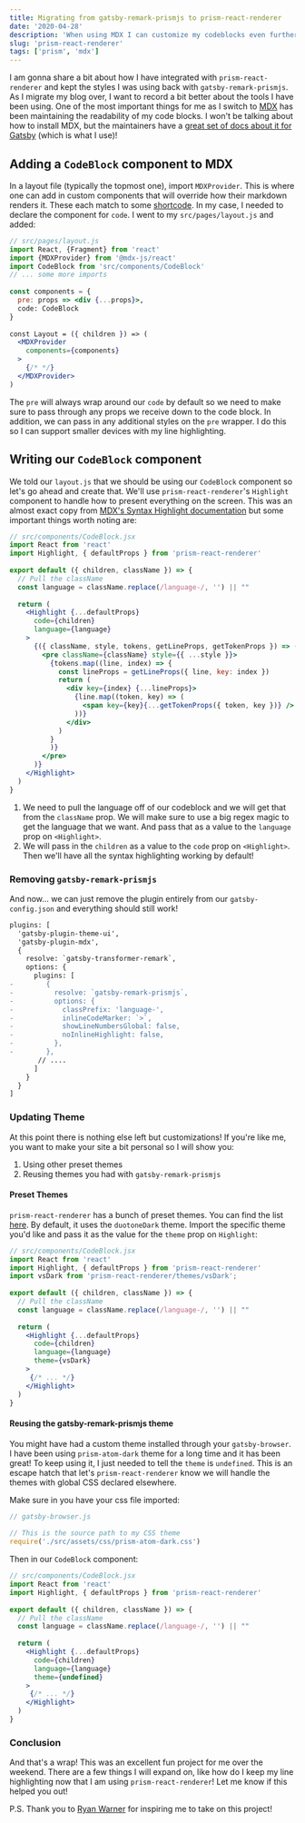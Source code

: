 ```yaml
---
title: Migrating from gatsby-remark-prismjs to prism-react-renderer
date: '2020-04-28'
description: 'When using MDX I can customize my codeblocks even further. Using a tool by Gatsby was not enough so I needed to switch to prism-react-render.'
slug: 'prism-react-renderer'
tags: ['prism', 'mdx']
---
```


I am gonna share a bit about how I have integrated with `prism-react-renderer` and kept the
styles I was using back with `gatsby-remark-prismjs`. As I migrate my blog over, I want to record
a bit better about the tools I have been using. One of the most important things for me 
as I switch to [MDX][mdx] has been maintaining the readability of my code blocks. I won't be talking 
about how to install MDX, but the maintainers have a 
[great set of docs about it for Gatsby][mdx-gatsby] (which is what I use)!

## Adding a `CodeBlock` component to MDX

In a layout file (typically the topmost one), import `MDXProvider`. This is where one can add in
custom components that will override how their markdown renders it. These each match to some 
[shortcode][mdx-shortcodes]. In my case, I needed to declare the component 
for `code`. I went to my `src/pages/layout.js` and added:

```jsx {3-4,8-9,14}
// src/pages/layout.js
import React, {Fragment} from 'react'
import {MDXProvider} from '@mdx-js/react'
import CodeBlock from 'src/components/CodeBlock'
// ... some more imports
 
const components = {
  pre: props => <div {...props}>,
  code: CodeBlock
}
 
const Layout = ({ children }) => (
  <MDXProvider
    components={components}
  >
    {/* */}
  </MDXProvider>
)
```

The `pre` will always wrap around our `code` by default so we need to make sure
to pass through any props we receive down to the code block. In addition, we
can pass in any additional styles on the `pre` wrapper. I do this so I can
support smaller devices with my line highlighting.

## Writing our `CodeBlock` component

We told our `layout.js` that we should be using our `CodeBlock` component so let's go ahead and create that.
We'll use `prism-react-renderer`'s `Highlight` component to handle how to present everything on the screen.
This was an almost exact copy from [MDX's Syntax Highlight documentation][mdx-syntax-highlight]
but some important things worth noting are:

```jsx {7,11-12}
// src/components/CodeBlock.jsx
import React from 'react'
import Highlight, { defaultProps } from 'prism-react-renderer'
 
export default ({ children, className }) => {
  // Pull the className
  const language = className.replace(/language-/, '') || ""
 
  return (
    <Highlight {...defaultProps}
      code={children}
      language={language}
    >
      {({ className, style, tokens, getLineProps, getTokenProps }) => (
        <pre className={className} style={{ ...style }}>
          {tokens.map((line, index) => {
            const lineProps = getLineProps({ line, key: index })
            return (
              <div key={index} {...lineProps}>
                {line.map((token, key) => (
                  <span key={key}{...getTokenProps({ token, key })} />
                ))}
              </div>
            )
          }
          )}
        </pre>
      )}
    </Highlight>
  )
}
```

1. We need to pull the language off of our codeblock and we will get that from the `className` prop.
We will make sure to use a big regex magic to get the language that we want. And pass that as a 
value to the `language` prop on `<Highlight>`.
2. We will pass in the `children` as a value to the `code` prop on `<Highlight>`. Then we'll have 
all the syntax highlighting working by default!

### Removing `gatsby-remark-prismjs`

And now... we can just remove the plugin entirely from our `gatsby-config.json` and everything should still
work!

```diff
plugins: [
  'gatsby-plugin-theme-ui',
  'gatsby-plugin-mdx',
  {
    resolve: `gatsby-transformer-remark`,
    options: {
      plugins: [
-        {
-          resolve: `gatsby-remark-prismjs`,
-          options: {
-            classPrefix: 'language-',
-            inlineCodeMarker: `>`,
-            showLineNumbersGlobal: false,
-            noInlineHighlight: false,
-          },
-        },
       // ....
      ]
    }
  }
]
```

### Updating Theme

At this point there is nothing else left but customizations! If you're like me, you want to make your site
a bit personal so I will show you:

1. Using other preset themes
2. Reusing themes you had with `gatsby-remark-prismjs`

#### Preset Themes

`prism-react-renderer` has a bunch of preset themes. You can find the list
[here][prism-react-renderer-themes]. By default, it uses the `duotoneDark` theme.
Import the specific theme you'd like and pass it as the value for the `theme` prop on `Highlight`:

```jsx {4,14}
// src/components/CodeBlock.jsx
import React from 'react'
import Highlight, { defaultProps } from 'prism-react-renderer'
import vsDark from 'prism-react-renderer/themes/vsDark';
 
export default ({ children, className }) => {
  // Pull the className
  const language = className.replace(/language-/, '') || ""
 
  return (
    <Highlight {...defaultProps}
      code={children}
      language={language}
      theme={vsDark}
    >
     {/* ... */}
    </Highlight>
  )
}
```

#### Reusing the gatsby-remark-prismjs theme

You might have had a custom theme installed through your `gatsby-browser`. I have been using
`prism-atom-dark` theme for a long time and it has been great! To keep using it, I just needed
to tell the `theme` is `undefined`. This is an escape hatch that let's `prism-react-renderer` know
we will handle the themes with global CSS declared elsewhere.

Make sure in you have your css file imported:

```js
// gatsby-browser.js
 
// This is the source path to my CSS theme
require('./src/assets/css/prism-atom-dark.css')
```

Then in our `CodeBlock` component: 

```jsx {13}
// src/components/CodeBlock.jsx
import React from 'react'
import Highlight, { defaultProps } from 'prism-react-renderer'
 
export default ({ children, className }) => {
  // Pull the className
  const language = className.replace(/language-/, '') || ""
 
  return (
    <Highlight {...defaultProps}
      code={children}
      language={language}
      theme={undefined}
    >
     {/* ... */}
    </Highlight>
  )
}
```

### Conclusion

And that's a wrap! This was an excellent fun project for me over the weekend. There are a few things I will 
expand on, like how do I keep my line highlighting now that I am using `prism-react-renderer`! Let me know if this
helped you out!

P.S. Thank you to [Ryan Warner](https://twitter.com/ryanwarnercodes) for inspiring me to take on this project!

[mdx]: https://mdxjs.com/
[mdx-gatsby]: https://mdxjs.com/getting-started/gatsby
[mdx-shortcodes]: https://mdxjs.com/table-of-components
[mdx-syntax-highlight]: https://mdxjs.com/guides/syntax-highlighting#all-together
[prism-react-renderer-themes]: https://github.com/FormidableLabs/prism-react-renderer/tree/master/src/themes